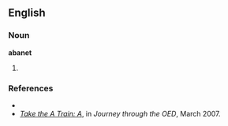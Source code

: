 ==English==

===Noun===
'''abanet'''

# {{alternative spelling of|[[abnet]]}}

===References===
*{{R:Webster 1913}}
*''[http://oedjourney.blogspot.com/2007_02_01_archive.html Take the A Train: A]'', in ''Journey through the OED'', March 2007.